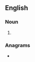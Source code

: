 {{also|raisons d'etre}}
==English==

===Noun===
{{head|en|noun plural form}}

# {{plural of|raison d'être|lang=en}}

===Anagrams===
* {{anagrams|en|a=adeeinorrsst|noise traders|raison d'êtres|risedronates}}